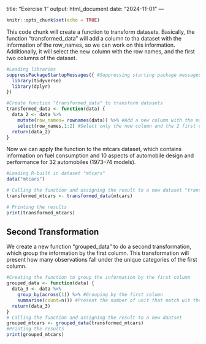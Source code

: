 title: "Exercise 1"
output: html_document
date: "2024-11-01"
---

```r
knitr::opts_chunk$set(echo = TRUE)
```
This code chunk will create a function to transform datasets. Basically, the function "transformed_data" will add a column to tha dataset with the information of the row_names, so we can work on this information. Additionally, it will select the new column with the row names, and the first two columns of the dataset.

```r
#Loading libraries
suppressPackageStartupMessages({ #Suppressing starting package messages
  library(tidyverse)
  library(dplyr)
})

#Create function "transformed_data" to transform datasets
transformed_data <- function(data) {
  data_2 <- data %>%
    mutate(row_names= rownames(data)) %>% #Add a new column with the names of the rows in order to be able to work with this information
    select(row_names,1:2) #Select only the new column and the 2 first columns of the dataset
  return(data_2)
}
```
Now we can apply the function to the mtcars dataset, which contains information on fuel consumption and 10 aspects of automobile design and performance for 32 automobiles (1973–74 models).

```r
#Loading R-built in dataset "mtcars"
data("mtcars")

# Calling the function and assigning the result to a new dataset "transformed_mtcars"
transformed_mtcars <- transformed_data(mtcars)

# Printing the results
print(transformed_mtcars)
```

## Second Transformation

We create a new function "grouped_data" to do a second transformation, which group the information by the first column. This transformation will present how many observations fall under the unique categories of the first column.

```r
#Creating the function to group the information by the first column
grouped_data <- function(data) {
  data_3 <- data %>%
    group_by(across(1)) %>% #Grouping by the first column
    summarise(count=n()) #Present the number of unit that match wit the category of the first column
  return(data_3)
}
# Calling the function and assigning the result to a new daatset
grouped_mtcars <- grouped_data(transformed_mtcars) 
#Printing the results
print(grouped_mtcars)
```